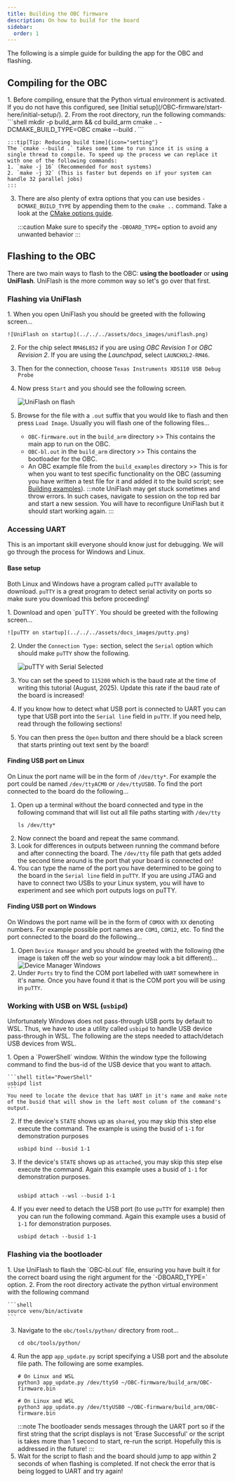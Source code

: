```yaml
---
title: Building the OBC firmware
description: On how to build for the board
sidebar:
  order: 1
---
```


The following is a simple guide for building the app for the OBC and flashing.

## Compiling for the OBC
<Steps>
1. Before compiling, ensure that the Python virtual environment is activated. If you do not have this configured, see [Initial setup](/OBC-firmware/start-here/initial-setup/).
2. From the root directory, run the following commands:
    ```shell
    mkdir -p build_arm && cd build_arm
    cmake .. -DCMAKE_BUILD_TYPE=OBC
    cmake --build .
    ```

    :::tip[Tip: Reducing build time]{icon="setting"}
    The `cmake --build .` takes some time to run since it is using a single thread to compile. To speed up the process we can replace it with one of the following commands:
    1. `make -j 16` (Recommended for most systems)
    2. `make -j 32` (This is faster but depends on if your system can handle 32 parallel jobs)
    :::
3. There are also plenty of extra options that you can use besides `-DCMAKE_BUILD_TYPE` by appending them to the `cmake ..` command. Take a look at the [CMake options guide](/OBC-firmware/builds/cmake-options/).

    :::caution
    Make sure to specify the `-DBOARD_TYPE=` option to avoid any unwanted behavior
    :::
</Steps>

## Flashing to the OBC
There are two main ways to flash to the OBC: **using the bootloader** or **using UniFlash**. UniFlash is the more common way so let's go over that first.

### Flashing via UniFlash
<Steps>
1. When you open UniFlash you should be greeted with the following screen...

    ![UniFlash on startup](../../../assets/docs_images/uniflash.png)
2. For the chip select `RM46L852` if you are using *OBC Revision 1* or *OBC Revision 2*. If you are using the *Launchpad*, select `LAUNCHXL2-RM46`.
3. Then for the connection, choose `Texas Instruments XDS110 USB Debug Probe`
4. Now press `Start` and you should see the following screen.

    ![UniFlash on flash](../../../assets/docs_images/uniflash2.png)
5. Browse for the file with a `.out` suffix that you would like to flash and then press `Load Image`. Usually you will flash one of the following files...
    * `OBC-firmware.out` in the `build_arm` directory >> This contains the main app to run on the OBC.
    * `OBC-bl.out` in the `build_arm` directory >> This contains the bootloader for the OBC.
    * An OBC example file from the `build_examples` directory >> This is for when you want to test specific functionality on the OBC (assuming you have written a test file for it and added it to the build script; see [Building examples](/OBC-firmware/builds/build-examples/)).
    :::note
    UniFlash may get stuck sometimes and throw errors. In such cases, navigate to session on the top red bar and start a new session. You will have to reconfigure UniFlash but it should start working again.
    :::
</Steps>

### Accessing UART
This is an important skill everyone should know just for debugging. We will go through the process for Windows and Linux.

#### Base setup
Both Linux and Windows have a program called `puTTY` available to download. `puTTY` is a great program to detect serial activity on ports so make sure you download this before proceeding!

<Steps>
1. Download and open `puTTY`. You should be greeted with the following screen...

    ![puTTY on startup](../../../assets/docs_images/putty.png)
2. Under the `Connection Type:` section, select the `Serial` option which should make `puTTY` show the following.

    ![puTTY with Serial Selected](../../../assets/docs_images/putty-serial.png)

3. You can set the speed to `115200` which is the baud rate at the time of writing this tutorial (August, 2025). Update this rate if the baud rate of the board is increased!
4. If you know how to detect what USB port is connected to UART you can type that USB port into the `Serial line` field in `puTTY`. If you need help, read through the following sections!
5. You can then press the `Open` button and there should be a black screen that starts printing out text sent by the board!
</Steps>

#### Finding USB port on Linux
On Linux the port name will be in the form of `/dev/tty*`. For example the port could be named `/dev/ttyACM0` or `/dev/ttyUSB0`. To find the port connected to the board do the following...
<Steps>
1. Open up a terminal without the board connected and type in the following command that will list out all file paths starting with `/dev/tty`
    ```shell
    ls /dev/tty*
    ```
2. Now connect the board and repeat the same command.
3. Look for differences in outputs between running the command before and after connecting the board. The `/dev/tty` file path that gets added the second time around is the port that your board is connected on!
4. You can type the name of the port you have determined to be going to the board in the `Serial line` field in `puTTY`. If you are using JTAG and have to connect two USBs to your Linux system, you will have to experiment and see which port outputs logs on puTTY.
</Steps>

#### Finding USB port on Windows
On Windows the port name will be in the form of `COMXX` with `XX` denoting numbers. For example possible port names are `COM1`, `COM12`, etc. To find the port connected to the board do the following...
<Steps>
1. Open `Device Manager` and you should be greeted with the following (the image is taken off the web so your window may look a bit different)...
    ![Device Manager Windows](../../../assets/docs_images/device-manager.webp)
2. Under `Ports` try to find the COM port labelled with `UART` somewhere in it's name. Once you have found it that is the COM port you will be using in `puTTY`.
</Steps>

### Working with USB on WSL (`usbipd`)
Unfortunately Windows does not pass-through USB ports by default to WSL. Thus, we have to use a utility called `usbipd` to handle USB device pass-through in WSL. The following are the steps needed to attach/detach USB devices from WSL.

<Steps>
1. Open a `PowerShell` window. Within the window type the following command to find the bus-id of the USB device that you want to attach.

    ```shell title="PowerShell"
    usbipd list
    ```
    You need to locate the device that has UART in it's name and make note of the busid that will show in the left most column of the command's output.
2. If the device's `STATE` shows up as `shared`, you may skip this step else execute the command. The example is using the busid of `1-1` for demonstration purposes

    ```shell title="PowerShell"
    usbipd bind --busid 1-1
    ```
3. If the device's `STATE` shows up as `attached`, you may skip this step else execute the command. Again this example uses a busid of `1-1` for demonstration purposes.
    ```shell title="PowerShell"

    usbipd attach --wsl --busid 1-1
    ```
4. If you ever need to detach the USB port (to use `puTTY` for example) then you can run the following command. Again this example uses a busid of `1-1` for demonstration purposes.

    ```shell title="PowerShell"
    usbipd detach --busid 1-1
    ```
</Steps>


### Flashing via the bootloader
<Steps>
1. Use UniFlash to flash the `OBC-bl.out` file, ensuring you have built it for the correct board using the right argument for the `-DBOARD_TYPE=` option.
2. From the root directory activate the python virtual environment with the following command

    ```shell
    source venv/bin/activate
    ```
3. Navigate to the `obc/tools/python/` directory from root...
    ```shell
    cd obc/tools/python/
    ```
4. Run the app `app_update.py` script specifying a USB port and the absolute file path. The following are some examples.
    ```shell
    # On Linux and WSL
    python3 app_update.py /dev/ttyS0 ~/OBC-firmware/build_arm/OBC-firmware.bin

    # On Linux and WSL
    python3 app_update.py /dev/ttyUSB0 ~/OBC-firmware/build_arm/OBC-firmware.bin
    ```
    :::note
    The bootloader sends messages through the UART port so if the first string that the script displays is not 'Erase Successful' or the script is takes more than 1 second to start, re-run the script. Hopefully this is addressed in the future!
    :::
5. Wait for the script to flash and the board should jump to app within 2 seconds of when flashing is completed. If not check the error that is being logged to UART and try again!
</Steps>
